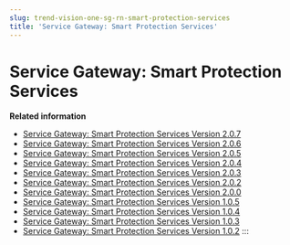 ```yaml
---
slug: trend-vision-one-sg-rn-smart-protection-services
title: 'Service Gateway: Smart Protection Services'
---
```

# Service Gateway: Smart Protection Services

**Related information**

- [Service Gateway: Smart Protection Services Version 2.0.7](sg-sps-version-207.mdx)
- [Service Gateway: Smart Protection Services Version 2.0.6](sg-sps-version-206.mdx)
- [Service Gateway: Smart Protection Services Version 2.0.5](sg-sps-version-2-0-5.mdx)
- [Service Gateway: Smart Protection Services Version 2.0.4](sg-sps-version-2-0-4.mdx)
- [Service Gateway: Smart Protection Services Version 2.0.3](sg-sps-version-2-0-3.mdx)
- [Service Gateway: Smart Protection Services Version 2.0.2](sg-sps-2-0-2.mdx)
- [Service Gateway: Smart Protection Services Version 2.0.0](sg-sps-2-0-0.mdx)
- [Service Gateway: Smart Protection Services Version 1.0.5](sg-sps-1-0-5.mdx)
- [Service Gateway: Smart Protection Services Version 1.0.4](sg-sps-version-1-0-4.mdx)
- [Service Gateway: Smart Protection Services Version 1.0.3](sg-sps-1-0-3.mdx)
- [Service Gateway: Smart Protection Services Version 1.0.2](sg-sps-1-0-2.mdx)
:::
